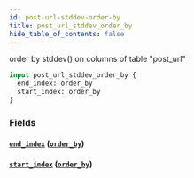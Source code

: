 ```yaml
---
id: post-url-stddev-order-by
title: post_url_stddev_order_by
hide_table_of_contents: false
---
```



order by stddev() on columns of table "post_url"

```graphql
input post_url_stddev_order_by {
  end_index: order_by
  start_index: order_by
}
```


### Fields

#### [`end_index`](#) ([`order_by`](../enums/order-by))




#### [`start_index`](#) ([`order_by`](../enums/order-by))






